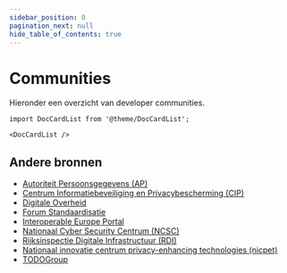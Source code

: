 ```yaml
---
sidebar_position: 0
pagination_next: null
hide_table_of_contents: true
---
```


# Communities

Hieronder een overzicht van developer communities.

```mdx-code-block
import DocCardList from '@theme/DocCardList';

<DocCardList />
```

## Andere bronnen

- [Autoriteit Persoonsgegevens (AP)](https://autoriteitpersoonsgegevens.nl)
- [Centrum Informatiebeveiliging en Privacybescherming (CIP)](https://cip-overheid.nl)
- [Digitale Overheid](https://digitaleoverheid.nl)
- [Forum Standaardisatie](https://forumstandaardisatie.nl)
- [Interoperable Europe Portal](https://interoperable-europe.ec.europa.eu)
- [Nationaal Cyber Security Centrum (NCSC)](https://www.ncsc.nl)
- [Rijksinspectie Digitale Infrastructuur (RDI)](https://rdi.nl)
- [Nationaal innovatie centrum privacy-enhancing technologies (nicpet)](https://nicpet.nl)
- [TODOGroup](https://todogroup.org/about/about-us/)
